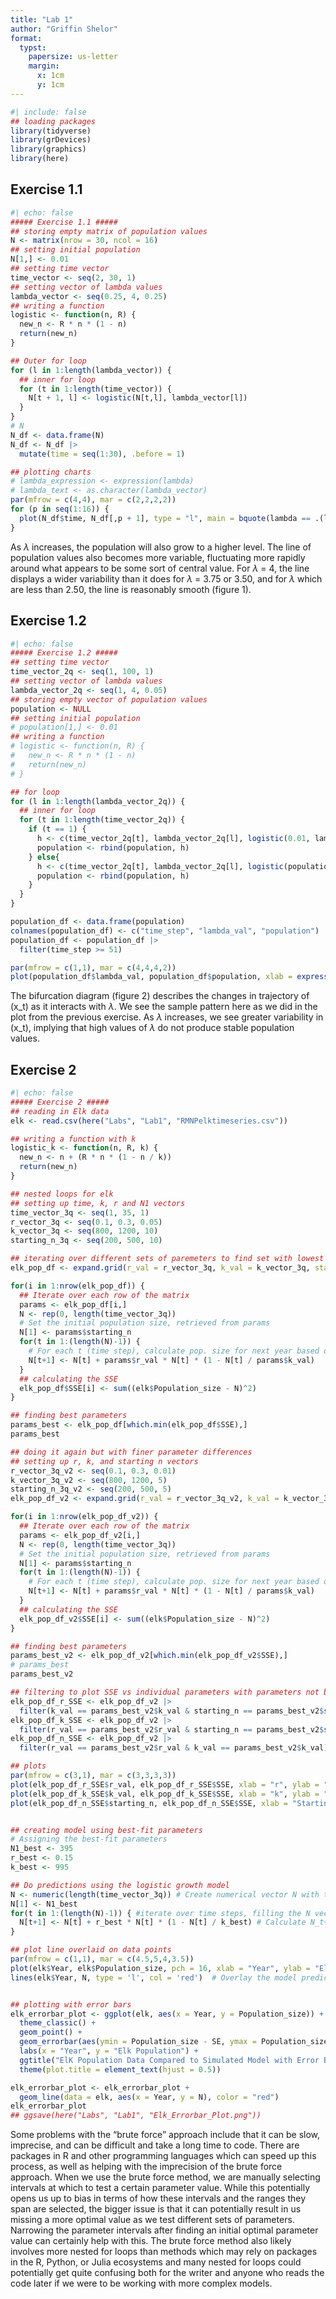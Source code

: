 ```yaml
---
title: "Lab 1"
author: "Griffin Shelor"
format:
  typst:
    papersize: us-letter
    margin:
      x: 1cm
      y: 1cm
---
```


```r
#| include: false
## loading packages
library(tidyverse)
library(grDevices)
library(graphics)
library(here)
```
## Exercise 1.1

```r
#| echo: false
##### Exercise 1.1 #####
## storing empty matrix of population values
N <- matrix(nrow = 30, ncol = 16)
## setting initial population
N[1,] <- 0.01
## setting time vector
time_vector <- seq(2, 30, 1)
## setting vector of lambda values
lambda_vector <- seq(0.25, 4, 0.25)
## writing a function
logistic <- function(n, R) {
  new_n <- R * n * (1 - n)
  return(new_n)
}

## Outer for loop
for (l in 1:length(lambda_vector)) {
  ## inner for loop
  for (t in 1:length(time_vector)) {
    N[t + 1, l] <- logistic(N[t,l], lambda_vector[l])
  }
}
# N
N_df <- data.frame(N)
N_df <- N_df |>
  mutate(time = seq(1:30), .before = 1)

## plotting charts
# lambda_expression <- expression(lambda)
# lambda_text <- as.character(lambda_vector)
par(mfrow = c(4,4), mar = c(2,2,2,2))
for (p in seq(1:16)) {
  plot(N_df$time, N_df[,p + 1], type = "l", main = bquote(lambda == .(lambda_vector[p])))
}
```

As $\lambda$ increases, the population will also grow to a higher level. The line of population values also becomes more variable, fluctuating more rapidly around what appears to be some sort of central value. For $\lambda$ = 4, the line displays a wider variability than it does for $\lambda$ = 3.75 or 3.50, and for $\lambda$ which are less than 2.50, the line is reasonably smooth (figure 1).

## Exercise 1.2

```r
#| echo: false
##### Exercise 1.2 #####
## setting time vector
time_vector_2q <- seq(1, 100, 1)
## setting vector of lambda values
lambda_vector_2q <- seq(1, 4, 0.05)
## storing empty vector of population values
population <- NULL
## setting initial population
# population[1,] <- 0.01
## writing a function
# logistic <- function(n, R) {
#   new_n <- R * n * (1 - n)
#   return(new_n)
# }

## for loop
for (l in 1:length(lambda_vector_2q)) {
  ## inner for loop
  for (t in 1:length(time_vector_2q)) {
    if (t == 1) {
      h <- c(time_vector_2q[t], lambda_vector_2q[l], logistic(0.01, lambda_vector_2q[l]))
      population <- rbind(population, h)
    } else{
      h <- c(time_vector_2q[t], lambda_vector_2q[l], logistic(population[nrow(population),3], lambda_vector_2q[l]))
      population <- rbind(population, h)
    }
  }
}

population_df <- data.frame(population)
colnames(population_df) <- c("time_step", "lambda_val", "population")
population_df <- population_df |>
  filter(time_step >= 51)

par(mfrow = c(1,1), mar = c(4,4,4,2))
plot(population_df$lambda_val, population_df$population, xlab = expression(lambda), ylab = "population", main = "Bifurcation Plot")
```

The bifurcation diagram (figure 2) describes the changes in trajectory of \(x_t\) as it interacts with $\lambda$. We see the sample pattern here as we did in the plot from the previous exercise. As $\lambda$ increases, we see greater variability in \(x_t\), implying that high values of $\lambda$ do not produce stable population values.

## Exercise 2
```r
#| echo: false
##### Exercise 2 #####
## reading in Elk data
elk <- read.csv(here("Labs", "Lab1", "RMNPelktimeseries.csv"))

## writing a function with k
logistic_k <- function(n, R, k) {
  new_n <- n + (R * n * (1 - n / k))
  return(new_n)
}

## nested loops for elk
## setting up time, k, r and N1 vectors
time_vector_3q <- seq(1, 35, 1)
r_vector_3q <- seq(0.1, 0.3, 0.05)
k_vector_3q <- seq(800, 1200, 10)
starting_n_3q <- seq(200, 500, 10)

## iterating over different sets of paremeters to find set with lowest SSE
elk_pop_df <- expand.grid(r_val = r_vector_3q, k_val = k_vector_3q, starting_n = starting_n_3q)

for(i in 1:nrow(elk_pop_df)) { 
  ## Iterate over each row of the matrix
  params <- elk_pop_df[i,]
  N <- rep(0, length(time_vector_3q))
  # Set the initial population size, retrieved from params
  N[1] <- params$starting_n
  for(t in 1:(length(N)-1)) { 
    # For each t (time step), calculate pop. size for next year based on current pop. size
    N[t+1] <- N[t] + params$r_val * N[t] * (1 - N[t] / params$k_val)
  }
  ## calculating the SSE
  elk_pop_df$SSE[i] <- sum((elk$Population_size - N)^2)
}

## finding best parameters
params_best <- elk_pop_df[which.min(elk_pop_df$SSE),]
params_best

## doing it again but with finer parameter differences
## setting up r, k, and starting n vectors
r_vector_3q_v2 <- seq(0.1, 0.3, 0.01)
k_vector_3q_v2 <- seq(800, 1200, 5)
starting_n_3q_v2 <- seq(200, 500, 5)
elk_pop_df_v2 <- expand.grid(r_val = r_vector_3q_v2, k_val = k_vector_3q_v2, starting_n = starting_n_3q_v2)

for(i in 1:nrow(elk_pop_df_v2)) { 
  ## Iterate over each row of the matrix
  params <- elk_pop_df_v2[i,]
  N <- rep(0, length(time_vector_3q))
  # Set the initial population size, retrieved from params
  N[1] <- params$starting_n
  for(t in 1:(length(N)-1)) { 
    # For each t (time step), calculate pop. size for next year based on current pop. size
    N[t+1] <- N[t] + params$r_val * N[t] * (1 - N[t] / params$k_val)
  }
  ## calculating the SSE
  elk_pop_df_v2$SSE[i] <- sum((elk$Population_size - N)^2)
}

## finding best parameters
params_best_v2 <- elk_pop_df_v2[which.min(elk_pop_df_v2$SSE),]
# params_best
params_best_v2

## filtering to plot SSE vs individual parameters with parameters not being plotted getting kept constant at their "best" values
elk_pop_df_r_SSE <- elk_pop_df_v2 |>
  filter(k_val == params_best_v2$k_val & starting_n == params_best_v2$starting_n)
elk_pop_df_k_SSE <- elk_pop_df_v2 |>
  filter(r_val == params_best_v2$r_val & starting_n == params_best_v2$starting_n)
elk_pop_df_n_SSE <- elk_pop_df_v2 |>
  filter(r_val == params_best_v2$r_val & k_val == params_best_v2$k_val)

## plots
par(mfrow = c(3,1), mar = c(3,3,3,3))
plot(elk_pop_df_r_SSE$r_val, elk_pop_df_r_SSE$SSE, xlab = "r", ylab = "SSE", main = "SSE vs r", type = "l")
plot(elk_pop_df_k_SSE$k_val, elk_pop_df_k_SSE$SSE, xlab = "k", ylab = "SSE", main = "SSE vs k", type = "l")
plot(elk_pop_df_n_SSE$starting_n, elk_pop_df_n_SSE$SSE, xlab = "Starting N", ylab = "SSE", main = "SSE vs Starting N", type = "l")


## creating model using best-fit parameters
# Assigning the best-fit parameters
N1_best <- 395
r_best <- 0.15
k_best <- 995

## Do predictions using the logistic growth model
N <- numeric(length(time_vector_3q)) # Create numerical vector N with the same
N[1] <- N1_best
for(t in 1:(length(N)-1)) { #iterate over time steps, filling the N vector with pop predictions other than first
  N[t+1] <- N[t] + r_best * N[t] * (1 - N[t] / k_best) # Calculate N_t+1 using the logistic growth formula
}

## plot line overlaid on data points
par(mfrow = c(1,1), mar = c(4.5,5,4,3.5))
plot(elk$Year, elk$Population_size, pch = 16, xlab = "Year", ylab = "Elk Population", main = "Elk Population Over Time with Fitted Logistic Model")
lines(elk$Year, N, type = 'l', col = 'red')  # Overlay the model predictions, predicted against years


## plotting with error bars
elk_errorbar_plot <- ggplot(elk, aes(x = Year, y = Population_size)) +
  theme_classic() +
  geom_point() +
  geom_errorbar(aes(ymin = Population_size - SE, ymax = Population_size + SE)) +
  labs(x = "Year", y = "Elk Population") +
  ggtitle("ElK Population Data Compared to Simulated Model with Error Bars") +
  theme(plot.title = element_text(hjust = 0.5))

elk_errorbar_plot <- elk_errorbar_plot +
  geom_line(data = elk, aes(x = Year, y = N), color = "red")
elk_errorbar_plot
## ggsave(here("Labs", "Lab1", "Elk_Errorbar_Plot.png"))
```

Some problems with the "brute force" approach include that it can be slow, imprecise, and can be difficult and take a long time to code. There are packages in R and other programming languages which can speed up this process, as well as helping with the imprecision of the brute force approach. When we use the brute force method, we are manually selecting intervals at which to test a certain parameter value. While this potentially opens us up to bias in terms of how these intervals and the ranges they span are selected, the bigger issue is that it can potentially result in us missing a more optimal value as we test different sets of parameters. Narrowing the parameter intervals after finding an initial optimal parameter value can certainly help with this. The brute force method also likely involves more nested for loops than methods which may rely on packages in the R, Python, or Julia ecosystems and many nested for loops could potentially get quite confusing both for the writer and anyone who reads the code later if we were to be working with more complex models.
